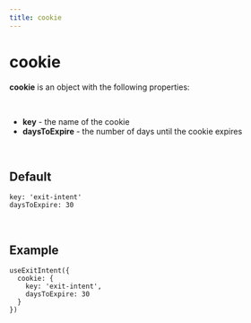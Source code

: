 ```yaml
---
title: cookie
---
```


# cookie

**cookie** is an object with the following properties:

<br/>

- **key** - the name of the cookie
- **daysToExpire** - the number of days until the cookie expires

<br/>

## Default
```tsx
key: 'exit-intent'
daysToExpire: 30
```

<br />

## Example
```tsx
useExitIntent({
  cookie: {
    key: 'exit-intent',
    daysToExpire: 30
  }
})
```


